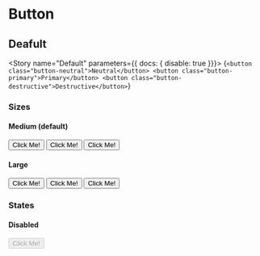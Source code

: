 
<Meta title="Button"/>

# Button

## Deafult
<Story name="Default" parameters={{ docs: { disable: true }}}>
    {`
        <button class="button-neutral">Neutral</button>
        <button class="button-primary">Primary</button>
        <button class="button-destructive">Destructive</button>
    `}
</Story>

### Sizes

#### Medium (default)
<Preview>
    <button class="button-neutral">Click Me!</button>
    <button class="button-primary">Click Me!</button>
    <button class="button-destructive">Click Me!</button>
</Preview>

#### Large
<Preview>
    <button class="button-neutral large">Click Me!</button>
    <button class="button-primary large">Click Me!</button>
    <button class="button-destructive large">Click Me!</button>
</Preview>

### States

#### Disabled
<Preview>
    <button disabled>Click Me!</button>
</Preview>

